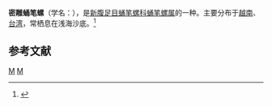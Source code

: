 {{Speciesbox
| taxon = Costellaria sculptile
| binomial_authority = (Reeve, 1845)
}}
'''密雕蛹笔螺'''（学名：''{{lang|la|Costellaria sculptile}}''），是[[新腹足目|新腹足目]][[蛹笔螺科|蛹笔螺科]][[蛹笔螺属|蛹笔螺属]]的一种。主要分布于[[越南|越南]]、[[台湾|台湾]]，常栖息在浅海沙底。<ref>{{cite web|url=http://shell.sinica.edu.tw/chinese/shellbase_detail.php?science_no=3420|title=国际贝库：密雕蛹笔螺|publisher=台湾贝类资料库|accessdate=2009-08-11|archive-date=2016-03-04|archive-url=https://web.archive.org/web/20160304130057/http://shell.sinica.edu.tw/chinese/shellbase_detail.php?science_no=3420|dead-url=no}}</ref>

== 参考文献 ==
{{reflist|2}}
{{Taxonbar|from=Q10953693}}

[[Category:蛹笔螺属|M]]
[[Category:_1845年描述的动物|M]]